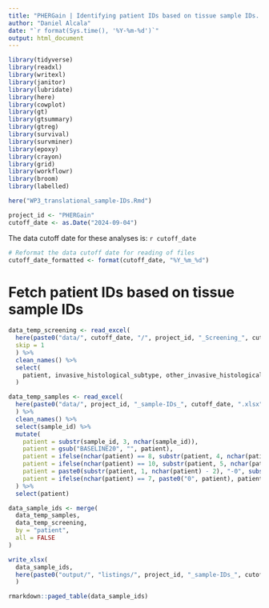 ```yaml
---
title: "PHERGain | Identifying patient IDs based on tissue sample IDs. September 2024"
author: "Daniel Alcala"
date: "`r format(Sys.time(), '%Y-%m-%d')`"
output: html_document
---
```


```r
library(tidyverse)
library(readxl)
library(writexl)
library(janitor)
library(lubridate)
library(here)
library(cowplot)
library(gt)
library(gtsummary)
library(gtreg)
library(survival)
library(survminer)
library(epoxy)
library(crayon)
library(grid)
library(workflowr)
library(broom)
library(labelled)

here("WP3_translational_sample-IDs.Rmd")

project_id <- "PHERGain"
cutoff_date <- as.Date("2024-09-04")
```

The data cutoff date for these analyses is: `r cutoff_date`

```r
# Reformat the data cutoff date for reading of files
cutoff_date_formatted <- format(cutoff_date, "%Y_%m_%d")
```

# Fetch patient IDs based on tissue sample IDs

```r
data_temp_screening <- read_excel(
  here(paste0("data/", cutoff_date, "/", project_id, "_Screening_", cutoff_date_formatted, ".xlsx")),
  skip = 1
  ) %>%
  clean_names() %>% 
  select(
    patient, invasive_histological_subtype, other_invasive_histological_subtype
  )

data_temp_samples <- read_excel(
  here(paste0("data/", project_id, "_sample-IDs_", cutoff_date, ".xlsx")),
  ) %>%
  clean_names() %>% 
  select(sample_id) %>% 
  mutate(
    patient = substr(sample_id, 3, nchar(sample_id)),
    patient = gsub("BASELINE20", "", patient),
    patient = ifelse(nchar(patient) == 8, substr(patient, 4, nchar(patient)), patient),
    patient = ifelse(nchar(patient) == 10, substr(patient, 5, nchar(patient)), patient),
    patient = paste0(substr(patient, 1, nchar(patient) - 2), "-0", substr(patient, nchar(patient) - 1, nchar(patient))),
    patient = ifelse(nchar(patient) == 7, paste0("0", patient), patient)
  ) %>% 
  select(patient)

data_sample_ids <- merge(
  data_temp_samples,
  data_temp_screening,
  by = "patient",
  all = FALSE
)

write_xlsx(
  data_sample_ids,
  here(paste0("output/", "listings/", project_id, "_sample-IDs_", cutoff_date, ".xlsx"))
  )

rmarkdown::paged_table(data_sample_ids)
```
